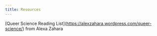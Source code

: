 ```yaml
---
title: Resources
---
```


\[Queer Science Reading List\](<https://alexzahara.wordpress.com/queer-science/>) from Alexa Zahara
